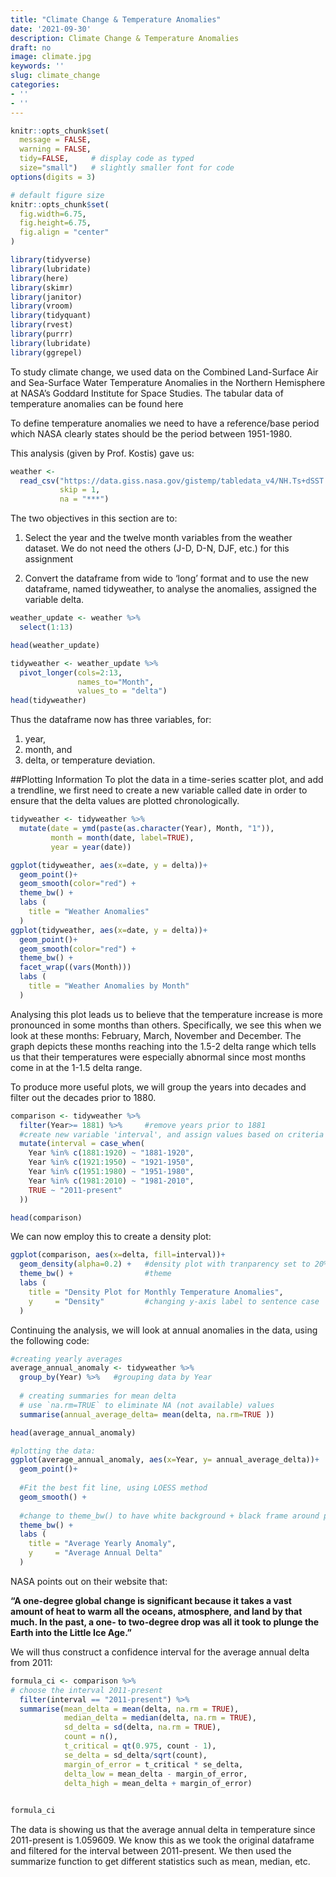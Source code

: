 ```yaml
---
title: "Climate Change & Temperature Anomalies"
date: '2021-09-30'
description: Climate Change & Temperature Anomalies
draft: no
image: climate.jpg
keywords: ''
slug: climate_change
categories:
- ''
- ''
---
```

```r
knitr::opts_chunk$set(
  message = FALSE, 
  warning = FALSE, 
  tidy=FALSE,     # display code as typed
  size="small")   # slightly smaller font for code
options(digits = 3)

# default figure size
knitr::opts_chunk$set(
  fig.width=6.75, 
  fig.height=6.75,
  fig.align = "center"
)
```

```r
library(tidyverse)  
library(lubridate)
library(here)
library(skimr)
library(janitor)
library(vroom)
library(tidyquant)
library(rvest)    
library(purrr)  
library(lubridate)
library(ggrepel)
```

To study climate change, we used data on the Combined Land-Surface Air and Sea-Surface Water Temperature Anomalies in the Northern Hemisphere at NASA’s Goddard Institute for Space Studies. The tabular data of temperature anomalies can be found here

To define temperature anomalies we need to have a reference/base period which NASA clearly states should be the period between 1951-1980.

This analysis (given by Prof. Kostis) gave us:

```r
weather <- 
  read_csv("https://data.giss.nasa.gov/gistemp/tabledata_v4/NH.Ts+dSST.csv", 
           skip = 1, 
           na = "***")

```
The two objectives in this section are to:

1. Select the year and the twelve month variables from the weather dataset. We do not need the others (J-D, D-N, DJF, etc.) for this assignment

2. Convert the dataframe from wide to ‘long’ format and to use the new dataframe, named tidyweather, to analyse the anomalies, assigned the variable delta.

```r
weather_update <- weather %>% 
  select(1:13)

head(weather_update)
```

```r
tidyweather <- weather_update %>% 
  pivot_longer(cols=2:13, 
               names_to="Month", 
               values_to = "delta")
head(tidyweather)
```

Thus the dataframe now has three variables, for:

1. year,
2. month, and
3. delta, or temperature deviation.

##Plotting Information
To plot the data in a time-series scatter plot, and add a trendline, we first need to create a new variable called date in order to ensure that the delta values are plotted chronologically.

```r
tidyweather <- tidyweather %>%
  mutate(date = ymd(paste(as.character(Year), Month, "1")),
         month = month(date, label=TRUE),
         year = year(date))

ggplot(tidyweather, aes(x=date, y = delta))+
  geom_point()+
  geom_smooth(color="red") +
  theme_bw() +
  labs (
    title = "Weather Anomalies"
  )
ggplot(tidyweather, aes(x=date, y = delta))+
  geom_point()+
  geom_smooth(color="red") +
  theme_bw() +
  facet_wrap((vars(Month)))
  labs (
    title = "Weather Anomalies by Month"
  )
```

Analysing this plot leads us to believe that the temperature increase is more pronounced in some months than others. Specifically, we see this when we look at these months: February, March, November and December. The graph depicts these months reaching into the 1.5-2 delta range which tells us that their temperatures were especially abnormal since most months come in at the 1-1.5 delta range.

To produce more useful plots, we will group the years into decades and filter out the decades prior to 1880.

```r
comparison <- tidyweather %>% 
  filter(Year>= 1881) %>%     #remove years prior to 1881
  #create new variable 'interval', and assign values based on criteria below:
  mutate(interval = case_when(
    Year %in% c(1881:1920) ~ "1881-1920",
    Year %in% c(1921:1950) ~ "1921-1950",
    Year %in% c(1951:1980) ~ "1951-1980",
    Year %in% c(1981:2010) ~ "1981-2010",
    TRUE ~ "2011-present"
  ))

head(comparison)
```
We can now employ this to create a density plot:

```r
ggplot(comparison, aes(x=delta, fill=interval))+
  geom_density(alpha=0.2) +   #density plot with tranparency set to 20%
  theme_bw() +                #theme
  labs (
    title = "Density Plot for Monthly Temperature Anomalies",
    y     = "Density"         #changing y-axis label to sentence case
  )
```

Continuing the analysis, we will look at annual anomalies in the data, using the following code:

```r
#creating yearly averages
average_annual_anomaly <- tidyweather %>% 
  group_by(Year) %>%   #grouping data by Year
  
  # creating summaries for mean delta 
  # use `na.rm=TRUE` to eliminate NA (not available) values 
  summarise(annual_average_delta= mean(delta, na.rm=TRUE )) 

head(average_annual_anomaly)
```

```r
#plotting the data:
ggplot(average_annual_anomaly, aes(x=Year, y= annual_average_delta))+
  geom_point()+
  
  #Fit the best fit line, using LOESS method
  geom_smooth() +
  
  #change to theme_bw() to have white background + black frame around plot
  theme_bw() +
  labs (
    title = "Average Yearly Anomaly",
    y     = "Average Annual Delta"
  )                         
```

NASA points out on their website that:

**"A one-degree global change is significant because it takes a vast amount of heat to warm all the oceans, atmosphere, and land by that much. In the past, a one- to two-degree drop was all it took to plunge the Earth into the Little Ice Age."**

We will thus construct a confidence interval for the average annual delta from 2011:

```r
formula_ci <- comparison %>% 
# choose the interval 2011-present
  filter(interval == "2011-present") %>% 
  summarise(mean_delta = mean(delta, na.rm = TRUE),
            median_delta = median(delta, na.rm = TRUE),
            sd_delta = sd(delta, na.rm = TRUE),
            count = n(),
            t_critical = qt(0.975, count - 1),
            se_delta = sd_delta/sqrt(count),
            margin_of_error = t_critical * se_delta,
            delta_low = mean_delta - margin_of_error,
            delta_high = mean_delta + margin_of_error)

  
formula_ci
```

The data is showing us that the average annual delta in temperature since 2011-present is 1.059609. We know this as we took the original dataframe and filtered for the interval between 2011-present. We then used the summarize function to get different statistics such as mean, median, etc. 

